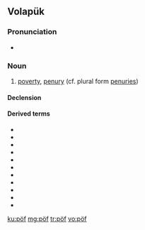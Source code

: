==Volapük==

===Pronunciation===
* {{IPA|[pøf]|lang=vo}}

===Noun===
{{vo-noun}}
 
# [[poverty]], [[penury]] (cf. plural form [[penuries]])

====Declension====
{{vo-decl-noun}}

====Derived terms====
* {{l|vo|papöfam}}
* {{l|vo|papöfön}}
* {{l|vo|pöfäd}}
* {{l|vo|pöfädik}}
* {{l|vo|pöfik}}
* {{l|vo|pöfikam}}
* {{l|vo|pöfikan}}
* {{l|vo|pöfikön}}
* {{l|vo|pöfilan}}
* {{l|vo|pöfön}}
* {{l|vo|pöfükön}}

[[ku:pöf]]
[[mg:pöf]]
[[tr:pöf]]
[[vo:pöf]]